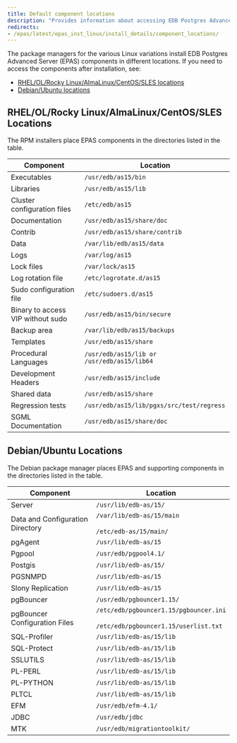 ```yaml
---
title: Default component locations
description: "Provides information about accessing EDB Postgres Advanced Server components after installation"
redirects:
- /epas/latest/epas_inst_linux/install_details/component_locations/
---
```


The package managers for the various Linux variations install EDB Postgres Advanced Server (EPAS) components in different locations. If you need to access the components after installation, see:

- [RHEL/OL/Rocky Linux/AlmaLinux/CentOS/SLES locations](#rhelolrocky-linuxalmalinuxcentossles-locations)
- [Debian/Ubuntu locations](#debianubuntu-locations)

## RHEL/OL/Rocky Linux/AlmaLinux/CentOS/SLES Locations

The RPM installers place EPAS components in the directories listed in the table.

| Component                         | Location                                   |
| --------------------------------- | ------------------------------------------ |
| Executables                       | `/usr/edb/as15/bin`                        |
| Libraries                         | `/usr/edb/as15/lib`                        |
| Cluster configuration files       | `/etc/edb/as15`                            |
| Documentation                     | `/usr/edb/as15/share/doc`                  |
| Contrib                           | `/usr/edb/as15/share/contrib`              |
| Data                              | `/var/lib/edb/as15/data`                   |
| Logs                              | `/var/log/as15`                            |
| Lock files                        | `/var/lock/as15`                           |
| Log rotation file                 | `/etc/logrotate.d/as15`                    |
| Sudo configuration file           | `/etc/sudoers.d/as15`                      |
| Binary to access VIP without sudo | `/usr/edb/as15/bin/secure`                 |
| Backup area                       | `/var/lib/edb/as15/backups`                |
| Templates                         | `/usr/edb/as15/share`                      |
| Procedural Languages              | `/usr/edb/as15/lib or /usr/edb/as15/lib64` |
| Development Headers               | `/usr/edb/as15/include`                    |
| Shared data                       | `/usr/edb/as15/share`                      |
| Regression tests                  | `/usr/edb/as15/lib/pgxs/src/test/regress`  |
| SGML Documentation                | `/usr/edb/as15/share/doc`                  |

## Debian/Ubuntu Locations

The Debian package manager places EPAS and supporting components in the directories listed in the table.

| Component                        | Location                                                                                |
| -------------------------------- | --------------------------------------------------------------------------------------- |
| Server                           | `/usr/lib/edb-as/15/`                                                                   |
| Data and Configuration Directory | `/var/lib/edb-as/15/main`<br /><br />`/etc/edb-as/15/main/`                             |
| pgAgent                          | `/usr/lib/edb-as/15`                                                                    |
| Pgpool                           | `/usr/edb/pgpool4.1/`                                                                   |
| Postgis                          | `/usr/lib/edb-as/15/`                                                                   |
| PGSNMPD                          | `/usr/lib/edb-as/15`                                                                    |
| Slony Replication                | `/usr/lib/edb-as/15`                                                                    |
| pgBouncer                        | `/usr/edb/pgbouncer1.15/`                                                               |
| pgBouncer Configuration Files    | `/etc/edb/pgbouncer1.15/pgbouncer.ini`<br /><br />`/etc/edb/pgbouncer1.15/userlist.txt` |
| SQL-Profiler                     | `/usr/lib/edb-as/15/lib`                                                                |
| SQL-Protect                      | `/usr/lib/edb-as/15/lib`                                                                |
| SSLUTILS                         | `/usr/lib/edb-as/15/lib`                                                                |
| PL-PERL                          | `/usr/lib/edb-as/15/lib`                                                                |
| PL-PYTHON                        | `/usr/lib/edb-as/15/lib`                                                                |
| PLTCL                            | `/usr/lib/edb-as/15/lib`                                                                |
| EFM                              | `/usr/edb/efm-4.1/`                                                                     |
| JDBC                             | `/usr/edb/jdbc`                                                                         |
| MTK                              | `/usr/edb/migrationtoolkit/`                                                            |
